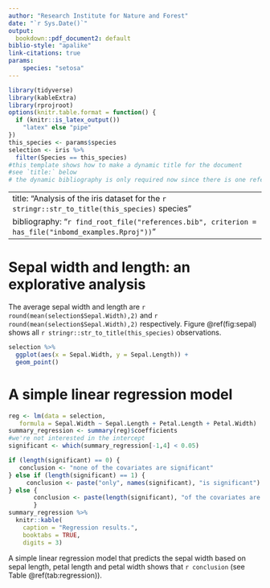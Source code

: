 ```yaml
---
author: "Research Institute for Nature and Forest"
date: "`r Sys.Date()`"
output:
  bookdown::pdf_document2: default
biblio-style: "apalike"
link-citations: true
params:
    species: "setosa"
---
```



```r
library(tidyverse)
library(kableExtra)
library(rprojroot)
options(knitr.table.format = function() {
  if (knitr::is_latex_output())
    "latex" else "pipe"
})
this_species <- params$species
selection <- iris %>%
  filter(Species == this_species)
#this template shows how to make a dynamic title for the document
#see `title:` below
# the dynamic bibliography is only required now since there is one references.bib file for all inbomd_examples
```
---
title: "Analysis of the iris dataset for the `r stringr::str_to_title(this_species)` species"
bibliography: "`r find_root_file("references.bib", criterion = has_file("inbomd_examples.Rproj"))`"
---

# Sepal width and length: an explorative analysis

The average sepal width and length are `r round(mean(selection$Sepal.Width),2)` and `r round(mean(selection$Sepal.Width),2)` respectively. Figure \@ref(fig:sepal) shows all `r stringr::str_to_title(this_species)` observations.

```r
selection %>%
  ggplot(aes(x = Sepal.Width, y = Sepal.Length)) +
  geom_point()
```

# A simple linear regression model

```r
reg <- lm(data = selection,
   formula = Sepal.Width ~ Sepal.Length + Petal.Length + Petal.Width)
summary_regression <- summary(reg)$coefficients
#we're not interested in the intercept
significant <- which(summary_regression[-1,4] < 0.05)

if (length(significant) == 0) {
   conclusion <- "none of the covariates are significant"
} else if (length(significant) == 1) {
     conclusion <- paste("only", names(significant), "is significant")
} else {
       conclusion <- paste(length(significant), "of the covariates are significant")
       }
summary_regression %>%
  knitr::kable(
    caption = "Regression results.",
    booktabs = TRUE,
    digits = 3) 
```

A simple linear regression model that predicts the sepal width based on sepal length, petal length and petal width shows that `r conclusion` (see Table \@ref(tab:regression)).
